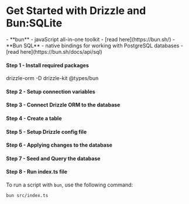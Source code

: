 
<Breadcrumbs/>

# Get Started with Drizzle and Bun:SQLite

<Prerequisites>  
  - **bun** - javaScript all-in-one toolkit - [read here](https://bun.sh/)
  - **Bun SQL** - native bindings for working with PostgreSQL databases - [read here](https://bun.sh/docs/api/sql)
</Prerequisites>

<FileStructure />

#### Step 1 - Install required packages
<Npm>
  drizzle-orm
  -D drizzle-kit @types/bun
</Npm>

#### Step 2 - Setup connection variables

<SetupEnv env_variable='DATABASE_URL' />

#### Step 3 - Connect Drizzle ORM to the database

<ConnectBun/>

#### Step 4 - Create a table

<CreateTable/>

#### Step 5 - Setup Drizzle config file

<SetupConfig dialect='postgresql' env_variable='DATABASE_URL'/>

#### Step 6 - Applying changes to the database

<ApplyChanges />

#### Step 7 - Seed and Query the database

<QueryDatabase dialect='bun-sql' env_variable='DATABASE_URL'/>

#### Step 8 - Run index.ts file

To run a script with `bun`, use the following command:
```bash copy
bun src/index.ts
```